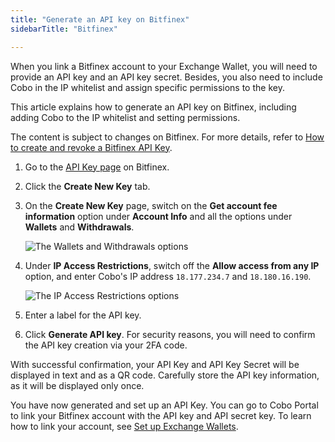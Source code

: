 ```yaml
---
title: "Generate an API key on Bitfinex"
sidebarTitle: "Bitfinex"

---
```


When you link a Bitfinex account to your Exchange Wallet, you will need to provide an API key and an API key secret. Besides, you also need to include Cobo in the IP whitelist and assign specific permissions to the key.

This article explains how to generate an API key on Bitfinex, including adding Cobo to the IP whitelist and setting permissions.

<Note>The content is subject to changes on Bitfinex. For more details, refer to <a href="https://support.bitfinex.com/hc/en-us/articles/115003363429-How-to-create-and-revoke-a-Bitfinex-API-Key">How to create and revoke a Bitfinex API Key</a>.</Note>

1. Go to the [API Key page](https://setting.bitfinex.com/api) on Bitfinex.
2. Click the **Create New Key** tab.
3. On the **Create New Key** page, switch on the **Get account fee information** option under **Account Info** and all the options under **Wallets** and **Withdrawals**.

    <img src="/en/images/exchange-wallet/bitfinex_permissions.png" className="screenshot_full_screen" alt="The Wallets and Withdrawals options" />

4. Under **IP Access Restrictions**, switch off the **Allow access from any IP** option, and enter Cobo's IP address `18.177.234.7` and `18.180.16.190`.

    <img src="/en/images/exchange-wallet/bitfinex_ip.png" className="screenshot_full_screen" alt="The IP Access Restrictions options" />

5. Enter a label for the API key.
6. Click **Generate API key**.
    <Note>For security reasons, you will need to confirm the API key creation via your 2FA code.</Note>

With successful confirmation, your API Key and API Key Secret will be displayed in text and as a QR code. Carefully store the API key information, as it will be displayed only once.

You have now generated and set up an API Key. You can go to Cobo Portal to link your Bitfinex account with the API key and API secret key. To learn how to link your account, see [Set up Exchange Wallets](/en/portal/exchange-wallets/set-up). 